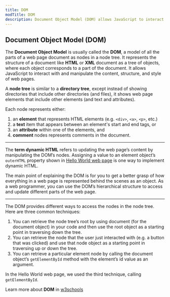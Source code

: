 ```yaml
---
title: DOM
modTitle: DOM
description: Document Object Model (DOM) allows JavaScript to interact with web pages by representing elements as nodes.
---
```


## Document Object Model (DOM)

The **Document Object Model** is usually called the **DOM**, a model of all the parts of a web page document as nodes in a node tree. It represents the structure of a document like **HTML** or **XML** document as a tree of objects, where each object corresponds to a part of the document. It allows JavaScript to interact with and manipulate the content, structure, and style of web pages.

A **node tree** is similar to a **directory tree**, except instead of showing directories that include other directories (and files), it shows web page elements that include other elements (and text and attributes).

Each node represents either:
1. an **element** that represents HTML elements (e.g. `<div>`, `<a>`, `<p>`, etc.)
2. a **text** item that appears between an element's start and end tags, or
3. an **attribute** within one of the elements, and
4. **comment** nodes represents comments in the document.

-----

The **term dynamic HTML** refers to updating the web page’s content by manipulating the DOM’s nodes. Assigning a value to an element object’s `outerHTML` property shown in [Hello World web page](/guides/functions#source-code-for-hello-world-web-page) is one way to implement dynamic HTML.

The main point of explaining the DOM is for you to get a better grasp of how everything in a web page is represented behind the scenes as an object. As a web programmer, you can use the DOM’s hierarchical structure to access and update different parts of the web page.

-----

The DOM provides different ways to access the nodes in the node tree. Here are three common techniques:

1. You can retrieve the node tree’s root by using document (for the document object) in your code and then use the root object as a starting point in traversing down the tree.
2. You can retrieve the node that the user just interacted with (e.g. a button that was clicked) and use that node object as a starting point in traversing up or down the tree.
3. You can retrieve a particular element node by calling the document object’s `getElementById` method with the element’s id value as an argument.

In the Hello World web page, we used the third technique, calling `getElementById`.

<Callout>

Learn more about **DOM** in [w3schools](https://www.w3schools.com/js/js_htmldom.asp)

</Callout>
